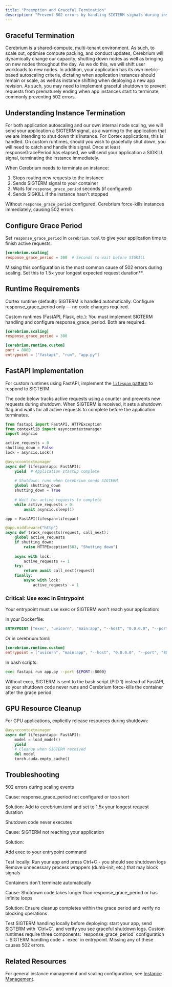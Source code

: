 ```yaml
---
title: "Preemption and Graceful Termination"
description: "Prevent 502 errors by handling SIGTERM signals during instance shutdown"
---
```


## Graceful Termination

Cerebrium is a shared-compute, multi-tenant environment. As such, to scale out, optimise compute packing, and conduct updates, Cerebrium will dynamically change our capacity; shutting down nodes as well as bringing on new nodes throughout the day. As we do this, we will shift user workloads to new nodes. In addition, your application has its own metric-based autoscaling criteria, dictating when application instances should remain or scale, as well as instance shifting when deploying a new app revision. As such, you may need to implement graceful shutdown to prevent requests from prematurely ending when app instances start to terminate, commonly preventing 502 errors.

## Understanding Instance Termination

For both application autoscaling and our own internal node scaling, we will send your application a SIGTERM signal, as a warning to the application that we are intending to shut down this instance. For Cortex applications, this is handled. On custom runtimes, should you wish to gracefully shut down, you will need to catch and handle this signal. Once at least responseGracePeriod has elapsed, we will send your application a SIGKILL signal, terminating the instance immediately.

When Cerebrium needs to terminate an instance:

1. Stops routing new requests to the instance
2. Sends SIGTERM signal to your container
3. Waits for `response_grace_period` seconds (if configured)
4. Sends SIGKILL if the instance hasn't stopped

Without `response_grace_period` configured, Cerebrium force-kills instances immediately, causing 502 errors.

## Configure Grace Period

Set `response_grace_period` in `cerebrium.toml` to give your application time to finish active requests:

```toml
[cerebrium.scaling]
response_grace_period = 300  # Seconds to wait before SIGKILL
```

<Warning>
Missing this configuration is the most common cause of 502 errors during scaling.  
Set this to 1.5× your longest expected request duration**.
</Warning>

## Runtime Requirements

Cortex runtime (default):
SIGTERM is handled automatically. Configure response_grace_period only — no code changes required.

Custom runtimes (FastAPI, Flask, etc.):
You must implement SIGTERM handling and configure response_grace_period. Both are required.

```toml
[cerebrium.scaling]
response_grace_period = 300

[cerebrium.runtime.custom]
port = 8000
entrypoint = ["fastapi", "run", "app.py"]
```

## FastAPI Implementation

For custom runtimes using FastAPI, implement the [`lifespan` pattern](https://fastapi.tiangolo.com/advanced/events/) to respond to SIGTERM. 

The code below tracks active requests using a counter and prevents new requests during shutdown. When SIGTERM is received, it sets a shutdown flag and waits for all active requests to complete before the application terminates.

```python
from fastapi import FastAPI, HTTPException
from contextlib import asynccontextmanager
import asyncio

active_requests = 0
shutting_down = False
lock = asyncio.Lock()

@asynccontextmanager
async def lifespan(app: FastAPI):
    yield  # Application startup complete
    
    # Shutdown: runs when Cerebrium sends SIGTERM
    global shutting_down
    shutting_down = True
    
    # Wait for active requests to complete
    while active_requests > 0:
        await asyncio.sleep(1)

app = FastAPI(lifespan=lifespan)

@app.middleware("http")
async def track_requests(request, call_next):
    global active_requests
    if shutting_down:
        raise HTTPException(503, "Shutting down")
    
    async with lock:
        active_requests += 1
    try:
        return await call_next(request)
    finally:
        async with lock:
            active_requests -= 1
```

### Critical: Use exec in Entrypoint

Your entrypoint must use exec or SIGTERM won't reach your application:

In your Dockerfile:

```dockerfile
ENTRYPOINT ["exec", "uvicorn", "main:app", "--host", "0.0.0.0", "--port", "8000"]
```
Or in cerebrium.toml:
```toml
[cerebrium.runtime.custom]
entrypoint = ["uvicorn", "main:app", "--host", "0.0.0.0", "--port", "8000"]
```
In bash scripts:

```bash
exec fastapi run app.py --port ${PORT:-8000}
```

Without exec, SIGTERM is sent to the bash script (PID 1) instead of FastAPI, so your shutdown code never runs and Cerebrium force-kills the container after the grace period.

## GPU Resource Cleanup

For GPU applications, explicitly release resources during shutdown:

```python
@asynccontextmanager
async def lifespan(app: FastAPI):
    model = load_model()
    yield
    # Cleanup when SIGTERM received
    del model
    torch.cuda.empty_cache()
```

## Troubleshooting

502 errors during scaling events

Cause: response_grace_period not configured or too short

Solution: Add to cerebrium.toml and set to 1.5x your longest request duration

Shutdown code never executes

Cause: SIGTERM not reaching your application

Solution:

Add exec to your entrypoint command

Test locally: Run your app and press Ctrl+C - you should see shutdown logs
Remove unnecessary process wrappers (dumb-init, etc.) that may block signals

Containers don't terminate automatically

Cause: Shutdown code takes longer than response_grace_period or has infinite loops

Solution: Ensure cleanup completes within the grace period and verify no blocking operations

<Tip>
Test SIGTERM handling locally before deploying: start your app, send SIGTERM with `Ctrl+C`, and verify you see graceful shutdown logs.
</Tip>


<Note>
Custom runtimes require three components: `response_grace_period` configuration + SIGTERM handling code + `exec` in entrypoint. Missing any of these causes 502 errors.
</Note>

## Related Resources 

For general instance management and scaling configuration, see [Instance Management](/cerebrium/scaling/scaling-apps#instance-management).

